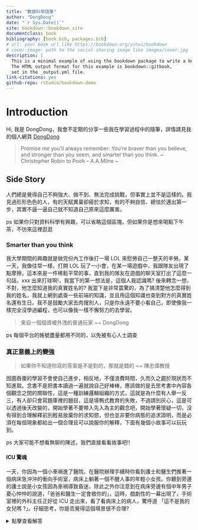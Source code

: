--- 
title: "數據科學隨筆"
author: "DongDong"
date: "`r Sys.Date()`"
site: bookdown::bookdown_site
documentclass: book
bibliography: [book.bib, packages.bib]
# url: your book url like https://bookdown.org/yihui/bookdown
# cover-image: path to the social sharing image like images/cover.jpg
description: |
  This is a minimal example of using the bookdown package to write a book.
  The HTML output format for this example is bookdown::gitbook,
  set in the _output.yml file.
link-citations: yes
github-repo: rstudio/bookdown-demo
---

# Introduction {-}

Hi, 我是 DongDong，我會不定期的分享一些我在學習過程中的隨筆，詳情請見我的個人網頁 [DongDong]('https://bookdown.org/yihui/bookdown')

> Promise me you'll always remember: You're braver than you believe, and stronger than you seem, and smarter than you think. ~ Christopher Robin to Pooh – A.A.Milne ~

## Side Story {-}

人們總是覺得自己不夠強大、做不到、無法完成挑戰，但事實上並不是這樣的。我見過形形色色的人，有的天賦異稟卻疲於求知，有的不夠自信、總怯於邁出第一步，其實不逼一逼自己就不知道自己原來這麼厲害。

ps 如果你只對資料科學有興趣，可以省略這個區塊，但如果你是想來喝點下午茶，不彷來這裡逛逛

### Smarter than you think {-}

我大學期間的興趣就是做完份內工作後打一場 LOL 來慰勞自己一整天的辛勞。某一天，我像往常一樣，打開 LOL 玩了一小會，在某一場遊戲中，我跟隊友出現了點摩擦，這本來是一件稀鬆平常的事，直到我的隊友在遊戲的聊天室打出了這麼一句話，xxx 出來打球啊!，我當下的第一想法是，這個人我認識嗎? 後來轉念一想，不對，他怎麼知道我的真實姓名的? 我當下是非常震驚的，為了搞清楚他怎麼得到我的姓名，我就上網到處查一些前端的知識，並且用這個知識也查到對方的真實姓名還有生日。我不是鼓勵大家去肉搜別人，只是你永遠不要小看自己，即使像我一樣完全沒學過編程，也可以像我一樣不懈努力的去學習。

> 來自一個個資被外洩的普通玩家 ~~ DongDong

ps 每個平台的帳號盡量都用不同的，以免被有心人士調查

### 真正意義上的變強 {-}

> 如果你不知道你寫的答案是不是對的，那就是錯的 ~~ 陳志偉教授

囫圇吞棗的學習不會使自己進步，相反地，不僅浪費時間，久而久之趨於現狀而不知進取。念書不是把書本讀過一遍就說自己好棒棒，應該做的是去思考書中內容各個觀念之間的關聯性，這是一種訓練邏輯組織的方式，這就是為什麼有人舉一反三，有人卻只會寫題庫裡的題目，這是填鴨式教育的失敗，不過請別灰心，這是可以透過後天改變的，開始學著不要帶入先入為主的觀念吧，開始學著懷疑一切，沒有得到合理解釋前別輕易放棄你的求知慾，但也並非要你病態的追求證明，而是必須在每個現象都給出一個合理且可以說服你的解釋，下面有幾個小故事可以玩玩到。

ps 大家可能不想看無聊的陳述，我們直接看看故事吧!!

#### ICU 驚魂 {-}

一天，你因為一個小車禍進了醫院。在醫院辦理手續時你看到護士和醫生們推著一個病床急沖沖的衝向手術室，病床上躺著一個不醒人事的年輕小女孩。你聽到旁邊的護士說是小女孩因為車禍導致昏迷，除此之外你注意到在病床旁邊有個中年男子憂心忡忡的說道，「爸爸和醫生一定會救你的」，這時，戲劇性的一幕出現了，手術室裡的外科主任正好從 ICU 走出來，看了看病床上的病人，驚呼道 「這不是我的女兒嗎 ?」。仔細思考，你是否覺得這個場景很不合理?

<details>
<summary>點擊查看解答</summary>
如果你覺得不合理是因為你帶有先入為主的概念，在人們的潛意識中，我們認定外科主任就一定是男性，所以我們會覺得，難道小女孩的爸媽都是男生嗎? 又或者其中一個人認錯了自己的女兒，但其實都不然，正解是外科主任就是小女孩的媽媽，一位事業成功的女性。

#### 股市騙局 {-}

連續十個禮拜，沒錯，連續十個禮拜你收到了一家股市公司預測 Tesla 股價在下周是漲或是跌，這家股市公司已經連續十個禮拜預測了 Tesla 股市在每個禮拜的漲跌，每次都預測正確。太厲害了吧，我要學戴夫跟著這家股市公司做預測，看到這裡你是否心動了呢? 不過很遺憾，正確預測股市行情的事情是絕對不會發生的，會連續十個禮拜正確是因為他們的工作人員都是高中畢業，學過排列組合。

<details>
<summary>點擊查看解答</summary>
每個禮拜都有漲跌兩種情況，連續十個禮拜就有 1024 種可能的排列組合，換句話說，這家股市公司只要將這十個禮拜 1024 種可能寄給 1024 個人，每個人收到的信件內容都不一樣，則根據雞兔同籠的原理，必然有一個倒楣鬼收到的預測是完全正確的。
</details>



